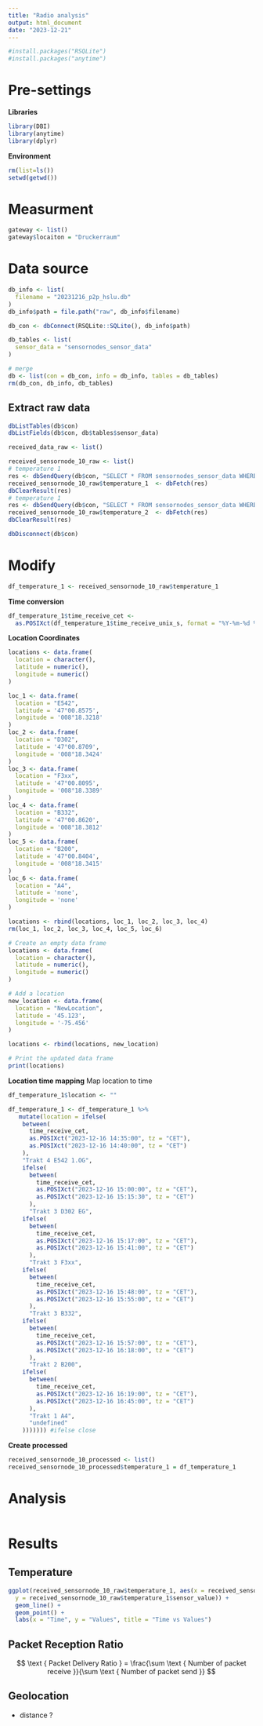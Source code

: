 ```yaml
---
title: "Radio analysis"
output: html_document
date: "2023-12-21"
---
```


```r
#install.packages("RSQLite")
#install.packages("anytime")
```

# Pre-settings

**Libraries**

```r
library(DBI)
library(anytime)
library(dplyr)
```

**Environment**

```r
rm(list=ls())
setwd(getwd())
```

# Measurment
```r
gateway <- list()
gateway$locaiton = "Druckerraum"
```


# Data source

```r
db_info <- list(
  filename = "20231216_p2p_hslu.db"
)
db_info$path = file.path("raw", db_info$filename)

db_con <- dbConnect(RSQLite::SQLite(), db_info$path)

db_tables <- list(
  sensor_data = "sensornodes_sensor_data"
)

# merge
db <- list(con = db_con, info = db_info, tables = db_tables)
rm(db_con, db_info, db_tables)
```

## Extract raw data

```r
dbListTables(db$con)
dbListFields(db$con, db$tables$sensor_data)
```

```r
received_data_raw <- list()

received_sensornode_10_raw <- list()
# temperature 1
res <- dbSendQuery(db$con, "SELECT * FROM sensornodes_sensor_data WHERE sensor_id = 1 AND sensornode_id")
received_sensornode_10_raw$temperature_1  <- dbFetch(res)
dbClearResult(res)
# temperature 1
res <- dbSendQuery(db$con, "SELECT * FROM sensornodes_sensor_data WHERE sensor_id = 2 AND sensornode_id")
received_sensornode_10_raw$temperature_2  <- dbFetch(res)
dbClearResult(res)
```

```r
dbDisconnect(db$con)
```

# Modify
```r
df_temperature_1 <- received_sensornode_10_raw$temperature_1
```


**Time conversion**
```r
df_temperature_1$time_receive_cet <-
  as.POSIXct(df_temperature_1$time_receive_unix_s, format = "%Y-%m-%d %H:%M:%S", tz = "CET")
```

**Location Coordinates**
```r
locations <- data.frame(
  location = character(),
  latitude = numeric(),
  longitude = numeric()
)

loc_1 <- data.frame(
  location = "E542",
  latitude = '47°00.8575',
  longitude = '008°18.3218'
)
loc_2 <- data.frame(
  location = "D302",
  latitude = '47°00.8709',
  longitude = '008°18.3424'
)
loc_3 <- data.frame(
  location = "F3xx",
  latitude = '47°00.8095',
  longitude = '008°18.3389'
)
loc_4 <- data.frame(
  location = "B332",
  latitude = '47°00.8620',
  longitude = '008°18.3812'
)
loc_5 <- data.frame(
  location = "B200",
  latitude = '47°00.8404',
  longitude = '008°18.3415'
)
loc_6 <- data.frame(
  location = "A4",
  latitude = 'none',
  longitude = 'none'
)

locations <- rbind(locations, loc_1, loc_2, loc_3, loc_4)
rm(loc_1, loc_2, loc_3, loc_4, loc_5, loc_6)
```

```r
# Create an empty data frame
locations <- data.frame(
  location = character(),
  latitude = numeric(),
  longitude = numeric()
)

# Add a location
new_location <- data.frame(
  location = "NewLocation",
  latitude = '45.123',
  longitude = '-75.456'
)

locations <- rbind(locations, new_location)

# Print the updated data frame
print(locations)

```


**Location time mapping**
Map location to time
```r
df_temperature_1$location <- ""

df_temperature_1 <- df_temperature_1 %>% 
   mutate(location = ifelse(
    between(
      time_receive_cet, 
      as.POSIXct("2023-12-16 14:35:00", tz = "CET"),
      as.POSIXct("2023-12-16 14:40:00", tz = "CET")
    ),
    "Trakt 4 E542 1.OG",
    ifelse(
      between(
        time_receive_cet, 
        as.POSIXct("2023-12-16 15:00:00", tz = "CET"),
        as.POSIXct("2023-12-16 15:15:30", tz = "CET")
      ),
      "Trakt 3 D302 EG",
    ifelse(
      between(
        time_receive_cet, 
        as.POSIXct("2023-12-16 15:17:00", tz = "CET"),
        as.POSIXct("2023-12-16 15:41:00", tz = "CET")
      ),
      "Trakt 3 F3xx",
    ifelse(
      between(
        time_receive_cet, 
        as.POSIXct("2023-12-16 15:48:00", tz = "CET"),
        as.POSIXct("2023-12-16 15:55:00", tz = "CET")
      ),
      "Trakt 3 B332",
    ifelse(
      between(
        time_receive_cet, 
        as.POSIXct("2023-12-16 15:57:00", tz = "CET"),
        as.POSIXct("2023-12-16 16:18:00", tz = "CET")
      ),
      "Trakt 2 B200",
    ifelse(
      between(
        time_receive_cet, 
        as.POSIXct("2023-12-16 16:19:00", tz = "CET"),
        as.POSIXct("2023-12-16 16:45:00", tz = "CET")
      ),
      "Trakt 1 A4",
      "undefined"
    ))))))) #ifelse close
```



**Create processed**
```r
received_sensornode_10_processed <- list()
received_sensornode_10_processed$temperature_1 = df_temperature_1
```

# Analysis

```r


```

# Results
## Temperature
```r
ggplot(received_sensornode_10_raw$temperature_1, aes(x = received_sensornode_10_raw$temperature_1$time_receive_cet,
  y = received_sensornode_10_raw$temperature_1$sensor_value)) +
  geom_line() +
  geom_point() +
  labs(x = "Time", y = "Values", title = "Time vs Values")
```
## Packet Reception Ratio

$$
\text { Packet Delivery Ratio } = \frac{\sum \text { Number of packet receive }}{\sum \text { Number of packet send }}
$$


## Geolocation
- distance ?


